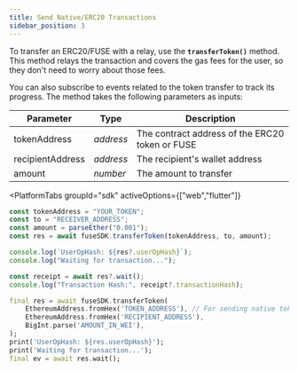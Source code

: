 ```yaml
---
title: Send Native/ERC20 Transactions
sidebar_position: 3
---
```



To transfer an ERC20/FUSE with a relay, use the **`transferToken()`** method. This method relays the transaction and covers the gas fees for the user, so they don't need to worry about those fees.

You can also subscribe to events related to the token transfer to track its progress. The method takes the following parameters as inputs:

| Parameter        | Type      | Description                                     |
| ---------------- | --------- | ----------------------------------------------- |
| tokenAddress     | _address_ | The contract address of the ERC20 token or FUSE |
| recipientAddress | _address_ | The recipient's wallet address                  |
| amount           | _number_  | The amount to transfer                          |

<PlatformTabs
	groupId="sdk"
	activeOptions={["web","flutter"]}
>
<PlatformTabItem value="web">

```typescript
const tokenAddress = "YOUR_TOKEN";
const to = "RECEIVER_ADDRESS";
const amount = parseEther("0.001");
const res = await fuseSDK.transferToken(tokenAddress, to, amount);

console.log(`UserOpHash: ${res?.userOpHash}`);
console.log("Waiting for transaction...");

const receipt = await res?.wait();
console.log("Transaction Hash:", receipt?.transactionHash);
```

</PlatformTabItem>

<PlatformTabItem value="flutter">

```dart
final res = await fuseSDK.transferToken(
    EthereumAddress.fromHex('TOKEN_ADDRESS'), // For sending native token, use '0xEeeeeEeeeEeEeeEeEeEeeEEEeeeeEeeeeeeeEEeE'
    EthereumAddress.fromHex('RECIPIENT_ADDRESS'),
    BigInt.parse('AMOUNT_IN_WEI'),
);
print('UserOpHash: ${res.userOpHash}');
print('Waiting for transaction...');
final ev = await res.wait();
```

</PlatformTabItem>
</PlatformTabs>
